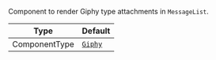 Component to render Giphy type attachments in `MessageList`.

| Type          | Default                                                           |
| ------------- | ----------------------------------------------------------------- |
| ComponentType | [`Giphy`](../../../../ui-components/message-components/giphy.mdx) |
